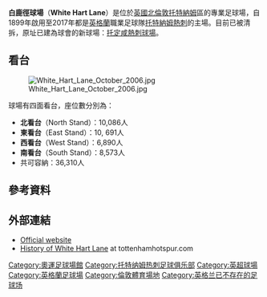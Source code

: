 {{noteTA
|G1=英超|G2=足球|G3=UEFA
|1=zh-cn:白鹿巷; zh-hk:白鹿徑; zh-tw:白鹿徑
|2=zh-cn:托特纳姆; zh-hk:托定咸; zh-tw:托特納姆
}}
{{Infobox stadium
| stadium_name      = 白鹿徑球場<br />White Hart Lane 
| location          = [[英格蘭|英格蘭]][[倫敦|倫敦]]N17 0AP[[托特納姆|托特納姆]]
| image             = White Hart Lane from South End.JPG
| image_size        = 250px
| caption           = 
| coordinates       = {{coord|51|36|11.74|N|0|3|56.65|W|type:landmark_scale:2000_region:GB}} 
| publictransit     = {{rail-interchange|london|overground}} {{rws|白鹿巷}}
| fullname          = White Hart Lane
| nickname          = "The Lane"
| owner             = [[熱刺|熱刺]]
| operator          = [[熱刺|熱刺]] <small>（於2017年5月15日轉交給[[Mace_(construction_company)|Mace]]以執行清拆工程）</small><ref>{{cite web |url=http://www.tottenhamhotspur.com/news/white-hart-lane-is-formally-handed-over-150517/ |title=WHITE HART LANE IS FORMALLY HANDED OVER |date=15 May 2017 |work=Tottenham Hotspur |access-date=2018-08-16 |archive-date=2018-01-22 |archive-url=https://web.archive.org/web/20180122132229/http://www.tottenhamhotspur.com/news/white-hart-lane-is-formally-handed-over-150517/ |dead-url=no }}</ref>
| construction_cost = £100,050（1934年）
| built             = 1898年
| opened            = 1899年9月4日
| closed            = 2017年5月14日
| demolished        = 2017年<ref>{{cite web |url=http://stadiumdb.com/news/2017/04/london_final_two_weeks_of_white_hart_lane |title=London: Final two weeks of White Hart Lane |date=29 May 2017 |work=StadiumDB |access-date=2017-05-20 |archive-date=2020-08-02 |archive-url=https://web.archive.org/web/20200802195727/http://stadiumdb.com/news/2017/04/london_final_two_weeks_of_white_hart_lane |dead-url=no }}</ref>
| surface           = [[Desso_GrassMaster|Desso GrassMaster]]
| status            = Demolished
| architect         = [[阿奇巴尔·雷奇|阿奇巴尔·雷奇]]（1909年）
| seating_capacity  = 36,310人
| dimensions        = 110 x 73 碼
| tenants           = [[熱刺|熱刺]]（1899年至2017年）<br />{{link-en|倫敦君王|London Monarchs}}（1995年至1996年）
}}
'''白鹿徑球場'''（'''White Hart Lane'''）是位於[[英國|英國]][[倫敦|北倫敦]][[托特納姆|托特納姆]]區的專業足球場，自1899年啟用至2017年都是[[英格蘭|英格蘭]]職業足球隊[[托特纳姆热刺足球俱乐部|托特納姆熱刺]]的主場。目前已被清拆，原址已建為球會的新球場：[[托定咸熱刺球場|托定咸熱刺球場]]。

== 看台 ==
[[File:White_Hart_Lane_October_2006.jpg|left]]

球場有四面看台，座位數分別為：
* '''北看台'''（North Stand）：10,086人
* '''東看台'''（East Stand）：10, 691人
* '''西看台'''（West Stand）：6,890人
* '''南看台'''（South Stand）：8,573人
* 共可容納：36,310人
== 參考資料 ==
{{reflist}}
== 外部連結 ==
{{Commons category|White Hart Lane}}
* [http://www.tottenhamhotspur.com/ Official website] {{Wayback|url=http://www.tottenhamhotspur.com/ |date=20170809035459 }}
* [http://www.tottenhamhotspur.com/the-stadium/history/ History of White Hart Lane] {{Wayback|url=http://www.tottenhamhotspur.com/the-stadium/history/ |date=20161202050413 }} at tottenhamhotspur.com

{{熱刺足球會}}
{{英超球場}}

{{DEFAULTSORT:White Hart Lane}}
[[Category:奧運足球場館|Category:奧運足球場館]]
[[Category:托特纳姆热刺足球俱乐部|Category:托特纳姆热刺足球俱乐部]]
[[Category:英超球場|Category:英超球場]]
[[Category:英格蘭足球場|Category:英格蘭足球場]]
[[Category:倫敦體育場地|Category:倫敦體育場地]]
[[Category:英格兰已不存在的足球场|Category:英格兰已不存在的足球场]]